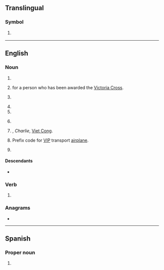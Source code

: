 {{also|vc|.vc|Vc.|vç|V.C.}}
==Translingual==

===Symbol===
{{mul-symbol}}

# {{ISO 3166|1|2|Saint Vincent and the Grenadines}}
#: {{syn|mul|VCT|qq1={{w|ISO 3166-1 alpha-3|alpha-3}}}}

----

==English==

===Noun===
{{en-noun|~}}

# {{init of|en|Victoria Cross}}
# {{1|post-nominal letters}} for a person who has been awarded the [[Victoria Cross]].
# {{lb|en|education}} {{init of|en|vice-chancellor}}
# {{init of|en|venture capitalist}}
# {{init of|en|venture capital}}
# {{lb|en|UK|education}} {{init of|en|[[voluntary controlled school|voluntary controlled]]}}
# {{lb|en|US|army|historical}} {{init of|en||Victor Charlie|nodot=1}}, ''Charlie'', [[Viet Cong]].
# {{lb|en|US|air force|aviation}} Prefix code for [[VIP]] transport [[airplane]].
# {{init of|en|voice call|}}

====Descendants====
* {{desc|bn|ভিসি|bor=1}}

===Verb===
{{en-verb}}

# {{init of|en|voice call}}

===Anagrams===
* {{anagrams|en|a=cv|CV|cv.}}

----

==Spanish==

===Proper noun===
{{head|es|proper noun}}

# {{abbreviation of|es|Veracruz}} {{gloss|Mexican state}}